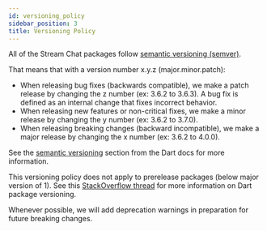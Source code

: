 ```yaml
---
id: versioning_policy
sidebar_position: 3
title: Versioning Policy
---
```


All of the Stream Chat packages follow [semantic versioning (semver)](https://semver.org/).

That means that with a version number x.y.z (major.minor.patch):
- When releasing bug fixes (backwards compatible), we make a patch release by changing the z number (ex: 3.6.2 to 3.6.3). A bug fix is defined as an internal change that fixes incorrect behavior.
- When releasing new features or non-critical fixes, we make a minor release by changing the y number (ex: 3.6.2 to 3.7.0).
- When releasing breaking changes (backward incompatible), we make a major release by changing the x number (ex: 3.6.2 to 4.0.0).

See the [semantic versioning](https://dart.dev/tools/pub/versioning#semantic-versions) section from the Dart docs for more information.

This versioning policy does not apply to prerelease packages (below major version of 1). See this
[StackOverflow thread](https://stackoverflow.com/questions/66201337/how-do-dart-package-versions-work-how-should-i-version-my-flutter-plugins)
for more information on Dart package versioning.

Whenever possible, we will add deprecation warnings in preparation for future breaking changes.
